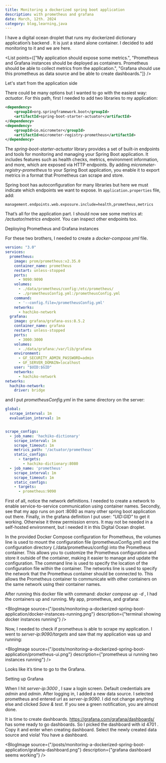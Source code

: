 ```yaml
---
title: Monitoring a dockerized spring boot application
description: with prometheus and grafana
date: March, 12th. 2024
category: blog,learning,java
---
```



<Paragraph>I have a digital ocean droplet that runs my dockerized dictionary application’s backend . It is just a stand alone container. I decided to add monitoring to it and we are here.</Paragraph>

<List points={["My application should expose some metrics.", "Prometheus and Grafana instances should be deployed as containers. Prometheus should be able to collect metrics from the application.", "Grafana should use this prometheus as data source and be able to create dashboards."]} />

<HeaderTwo>Let's start from the application side</HeaderTwo>

<Paragraph>There could be many options but I wanted to go with the easiest way: <i>actuator</i>. For this path, first I needed to add two libraries to my application:</Paragraph>

```xml
<dependency>
	<groupId>org.springframework.boot</groupId>
	<artifactId>spring-boot-starter-actuator</artifactId>
</dependency>
<dependency>
	<groupId>io.micrometer</groupId>
	<artifactId>micrometer-registry-prometheus</artifactId>
</dependency>
```

<AIResponse>
  <Paragraph>The <i>spring-boot-starter-actuator</i> library provides a set of built-in endpoints and tools for monitoring and managing your Spring Boot application. It includes features such as health checks, metrics, environment information, and more, which are exposed via HTTP endpoints.</Paragraph>
  <Paragraph>By adding <i>micrometer-registry-prometheus</i> to your Spring Boot application, you enable it to export metrics in a format that Prometheus can scrape and store.</Paragraph>
</AIResponse>


<Paragraph>Spring boot has autoconfiguration for many libraries but here we must indicate which endpoints we want to expose. In `application.properties` file, add:</Paragraph>

```properties
management.endpoints.web.exposure.include=health,prometheus,metrics
```

<Paragraph>That’s all for the application part. I should now see some metrics at: <i>/actuator/metrics endpoint</i>. You can inspect other endpoints too.</Paragraph>

<HeaderTwo>Deploying Prometheus and Grafana instances</HeaderTwo>

<Paragraph>For these two brothers, I needed to create a <i>docker-compose.yml</i> file.</Paragraph>

```yaml	
version: "3.0"
services:
  prometheus:
    image: prom/prometheus:v2.35.0
    container_name: prometheus
    restart: unless-stopped
    ports:
      - 9090:9090
    volumes:
      - ./data/prometheus/config:/etc/prometheus/
      - ./prometheusConfig.yml:/prometheusConfig.yml
    command:
      - '--config.file=/prometheusConfig.yml'
    networks:
      - hachiko-network
  grafana:
    image: grafana/grafana-oss:8.5.2
    container_name: grafana
    restart: unless-stopped
    ports:
      - 3000:3000
    volumes:
      - ./data/grafana:/var/lib/grafana
    environment:
      - GF_SECURITY_ADMIN_PASSWORD=admin
      - GF_SERVER_DOMAIN=localhost
    user: "$UID:$GID"
    networks:
      - hachiko-network
networks:
  hachiko-network:
    driver: bridge
```

<Paragraph> and I put <i>prometheusConfig.yml</i> in the same directory on the server:</Paragraph>

```yaml
global:
  scrape_interval: 1m
  evaluation_interval: 1m 


scrape_configs:
  - job_name: 'hachiko-dictionary'
    scrape_interval: 1m
    scrape_timeout: 1m
    metrics_path: '/actuator/prometheus'
    static_configs:
      - targets:
        - hachiko-dictionary:8080
  - job_name: 'prometheus'
    scrape_interval: 1m
    scrape_timeout: 1m
    static_configs:
    - targets:
      - prometheus:9090
```

<Paragraph> First of all, notice the network definitions. I needed to create a network to enable service-to-service communication using container names.</Paragraph>
<Paragraph> Secondly, see that my app runs on port :8080 as many other spring boot application out there.</Paragraph>
<Paragraph> Finally, in the grafana definition I put user: <i>"$UID:$GID"</i> to get it working. Otherwise it threw permission errors. It may not be needed in a self-hosted environment, but i needed it in this Digital Ocean droplet.</Paragraph>

<AIResponse>
  <Paragraph> In the provided Docker Compose configuration for Prometheus, the volumes line is used to mount the configuration file (prometheusConfig.yml) and the configuration directory (./data/prometheus/config) into the Prometheus container. This allows you to customize the Prometheus configuration and store it outside of the container, making it easier to manage and update the configuration. The command line is used to specify the location of the configuration file within the container. The networks line is used to specify the network that the Prometheus container should be connected to. This allows the Prometheus container to communicate with other containers on the same network using their container names.</Paragraph>
</AIResponse>

<Paragraph>After running this docker file with command: <i>docker compose up -d</i> , I had the containers up and running. My app, prometheus, and grafana:</Paragraph>

<BlogImage source={"/posts/monitoring-a-dockerized-spring-boot-application/docker-instances-running.png"} description={"terminal showing docker instances running"} />

<Paragraph>Now, I needed to check if prometheus is able to scrape my application. I went to <i>server-ip:9090/targets</i> and saw that my application was up and running:</Paragraph>

<BlogImage source={"/posts/monitoring-a-dockerized-spring-boot-application/prometheus-ui.png"} description={"prometheus ui running two instances running"} />

<Paragraph>Looks like it’s time to go to the Grafana.</Paragraph>

<HeaderTwo>Setting up Grafana</HeaderTwo>

<Paragraph>When I hit <i>server-ip:3000</i> , I saw a login screen. Default credentials are <i>admin</i> and <i>admin</i>. After logging in, I added a new data source. I selected prometheus and entered url as <i>server-ip:9090</i>. I did not change anything else and clicked <i>Save & test</i>. If you see a green notification, you are almost done.</Paragraph>

<Paragraph>It is time to create dashboards. https://grafana.com/grafana/dashboards/ has some ready to go dashboards. So I picked the dashboard with id 4701 . Copy it and enter when creating dashboard. Select the newly created data source and viola! You have a dashboard.</Paragraph>

<BlogImage source={"/posts/monitoring-a-dockerized-spring-boot-application/grafana-dashboard.png"} description={"grafana dashboard seems working"} />